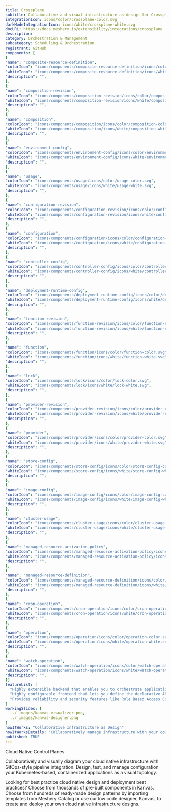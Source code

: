 ```yaml
---
title: Crossplane
subtitle: Collaborative and visual infrastructure as design for Crossplane
integrationIcon: icons/color/crossplane-color.svg
darkModeIntegrationIcon: icons/white/crossplane-white.svg
docURL: https://docs.meshery.io/extensibility/integrations/crossplane
description: 
category: Orchestration & Management
subcategory: Scheduling & Orchestration
registrant: GitHub
components: [
{
"name": "composite-resource-definition",
"colorIcon": "icons/components/composite-resource-definition/icons/color/composite-resource-definition-color.svg",
"whiteIcon": "icons/components/composite-resource-definition/icons/white/composite-resource-definition-white.svg",
"description": "",
},
{
"name": "composition-revision",
"colorIcon": "icons/components/composition-revision/icons/color/composition-revision-color.svg",
"whiteIcon": "icons/components/composition-revision/icons/white/composition-revision-white.svg",
"description": "",
},
{
"name": "composition",
"colorIcon": "icons/components/composition/icons/color/composition-color.svg",
"whiteIcon": "icons/components/composition/icons/white/composition-white.svg",
"description": "",
},
{
"name": "environment-config",
"colorIcon": "icons/components/environment-config/icons/color/environment-config-color.svg",
"whiteIcon": "icons/components/environment-config/icons/white/environment-config-white.svg",
"description": "",
},
{
"name": "usage",
"colorIcon": "icons/components/usage/icons/color/usage-color.svg",
"whiteIcon": "icons/components/usage/icons/white/usage-white.svg",
"description": "",
},
{
"name": "configuration-revision",
"colorIcon": "icons/components/configuration-revision/icons/color/configuration-revision-color.svg",
"whiteIcon": "icons/components/configuration-revision/icons/white/configuration-revision-white.svg",
"description": "",
},
{
"name": "configuration",
"colorIcon": "icons/components/configuration/icons/color/configuration-color.svg",
"whiteIcon": "icons/components/configuration/icons/white/configuration-white.svg",
"description": "",
},
{
"name": "controller-config",
"colorIcon": "icons/components/controller-config/icons/color/controller-config-color.svg",
"whiteIcon": "icons/components/controller-config/icons/white/controller-config-white.svg",
"description": "",
},
{
"name": "deployment-runtime-config",
"colorIcon": "icons/components/deployment-runtime-config/icons/color/deployment-runtime-config-color.svg",
"whiteIcon": "icons/components/deployment-runtime-config/icons/white/deployment-runtime-config-white.svg",
"description": "",
},
{
"name": "function-revision",
"colorIcon": "icons/components/function-revision/icons/color/function-revision-color.svg",
"whiteIcon": "icons/components/function-revision/icons/white/function-revision-white.svg",
"description": "",
},
{
"name": "function",
"colorIcon": "icons/components/function/icons/color/function-color.svg",
"whiteIcon": "icons/components/function/icons/white/function-white.svg",
"description": "",
},
{
"name": "lock",
"colorIcon": "icons/components/lock/icons/color/lock-color.svg",
"whiteIcon": "icons/components/lock/icons/white/lock-white.svg",
"description": "",
},
{
"name": "provider-revision",
"colorIcon": "icons/components/provider-revision/icons/color/provider-revision-color.svg",
"whiteIcon": "icons/components/provider-revision/icons/white/provider-revision-white.svg",
"description": "",
},
{
"name": "provider",
"colorIcon": "icons/components/provider/icons/color/provider-color.svg",
"whiteIcon": "icons/components/provider/icons/white/provider-white.svg",
"description": "",
},
{
"name": "store-config",
"colorIcon": "icons/components/store-config/icons/color/store-config-color.svg",
"whiteIcon": "icons/components/store-config/icons/white/store-config-white.svg",
"description": "",
},
{
"name": "image-config",
"colorIcon": "icons/components/image-config/icons/color/image-config-color.svg",
"whiteIcon": "icons/components/image-config/icons/white/image-config-white.svg",
"description": "",
},
{
"name": "cluster-usage",
"colorIcon": "icons/components/cluster-usage/icons/color/cluster-usage-color.svg",
"whiteIcon": "icons/components/cluster-usage/icons/white/cluster-usage-white.svg",
"description": "",
},
{
"name": "managed-resource-activation-policy",
"colorIcon": "icons/components/managed-resource-activation-policy/icons/color/managed-resource-activation-policy-color.svg",
"whiteIcon": "icons/components/managed-resource-activation-policy/icons/white/managed-resource-activation-policy-white.svg",
"description": "",
},
{
"name": "managed-resource-definition",
"colorIcon": "icons/components/managed-resource-definition/icons/color/managed-resource-definition-color.svg",
"whiteIcon": "icons/components/managed-resource-definition/icons/white/managed-resource-definition-white.svg",
"description": "",
},
{
"name": "cron-operation",
"colorIcon": "icons/components/cron-operation/icons/color/cron-operation-color.svg",
"whiteIcon": "icons/components/cron-operation/icons/white/cron-operation-white.svg",
"description": "",
},
{
"name": "operation",
"colorIcon": "icons/components/operation/icons/color/operation-color.svg",
"whiteIcon": "icons/components/operation/icons/white/operation-white.svg",
"description": "",
},
{
"name": "watch-operation",
"colorIcon": "icons/components/watch-operation/icons/color/watch-operation-color.svg",
"whiteIcon": "icons/components/watch-operation/icons/white/watch-operation-white.svg",
"description": "",
}]
featureList: [
  "Highly extensible backend that enables you to orchestrate applications and infrastructure no matter where they run.",
  "Highly configurable frontend that lets you define the declarative API it offers.",
  "Provides reliability and security features like Role Based Access Control (RBAC) to orchestrate everything - not just containers."
]
workingSlides: [
  ../_images/kanvas-visualizer.png,
  ../_images/kanvas-designer.png
]
howItWorks: "Collaborative Infrastructure as Design"
howItWorksDetails: "Collaboratively manage infrastructure with your coworkers synchronously sharing the same designs."
published: TRUE
---
```

<p>
Cloud Native Control Planes
</p>
<p>
    Collaboratively and visually diagram your cloud native infrastructure with GitOps-style pipeline integration. Design, test, and manage configuration your Kubernetes-based, containerized applications as a visual topology.
</p>
<p>
    Looking for best practice cloud native design and deployment best practices? Choose from thousands of pre-built components in Kanvas. Choose from hundreds of ready-made design patterns by importing templates from Meshery Catalog or use our low code designer, Kanvas, to create and deploy your own cloud native infrastructure designs.
</p>
